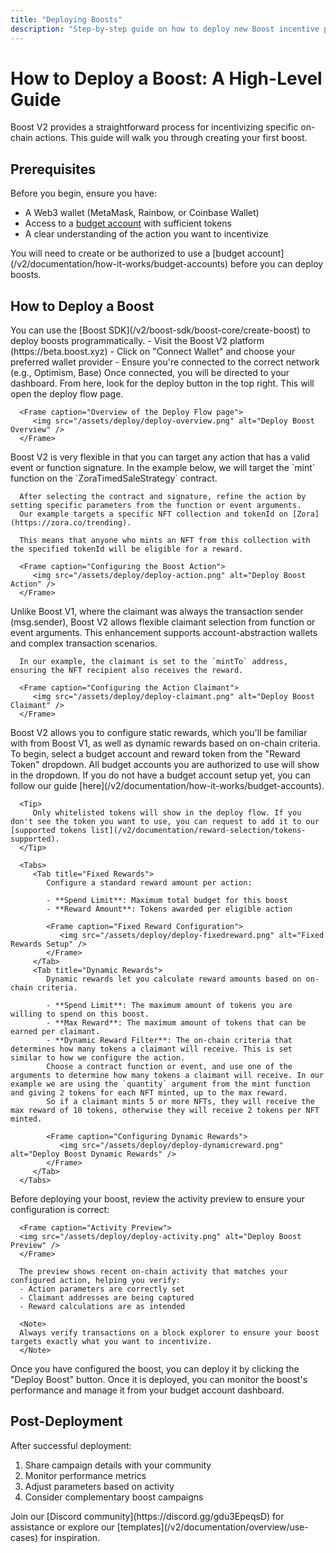 ```yaml
---
title: "Deploying Boosts"
description: "Step-by-step guide on how to deploy new Boost incentive programs"
---
```


# How to Deploy a Boost: A High-Level Guide

Boost V2 provides a straightforward process for incentivizing specific on-chain actions. This guide will walk you through creating your first boost.

## Prerequisites

Before you begin, ensure you have:
- A Web3 wallet (MetaMask, Rainbow, or Coinbase Wallet)
- Access to a [budget account](/v2/documentation/how-it-works/budget-accounts) with sufficient tokens
- A clear understanding of the action you want to incentivize

<Note>
  You will need to create or be authorized to use a [budget account](/v2/documentation/how-it-works/budget-accounts) before you can deploy boosts.
</Note>

## How to Deploy a Boost

<Tip>
  You can use the [Boost SDK](/v2/boost-sdk/boost-core/create-boost) to deploy boosts programmatically.
</Tip>

<Steps titleSize='h3'>
   <Step title="Connect Your Wallet" stepNumber={1}>
      - Visit the Boost V2 platform (https://beta.boost.xyz)
      - Click on "Connect Wallet" and choose your preferred wallet provider
      - Ensure you're connected to the correct network (e.g., Optimism, Base)
   </Step>

   <Step title="Navigate to the Deploy Flow" stepNumber={2}>
      Once connected, you will be directed to your dashboard. From here, look for the deploy button in the top right. This will open the deploy flow page.

      <Frame caption="Overview of the Deploy Flow page">
         <img src="/assets/deploy/deploy-overview.png" alt="Deploy Boost Overview" />
      </Frame>
   </Step>

   <Step title="Configure the Boost Action" stepNumber={3}>
      Boost V2 is very flexible in that you can target any action that has a valid event or function signature. In the example 
      below, we will target the `mint` function on the `ZoraTimedSaleStrategy` contract.

      After selecting the contract and signature, refine the action by setting specific parameters from the function or event arguments.
      Our example targets a specific NFT collection and tokenId on [Zora](https://zora.co/trending).

      This means that anyone who mints an NFT from this collection with the specified tokenId will be eligible for a reward.

      <Frame caption="Configuring the Boost Action">
         <img src="/assets/deploy/deploy-action.png" alt="Deploy Boost Action" />
      </Frame>
   </Step>

   <Step title="Set the Action Claimant" stepNumber={4}>
      Unlike Boost V1, where the claimant was always the transaction sender (msg.sender), Boost V2 allows flexible claimant selection from function or event arguments.
      This enhancement supports account-abstraction wallets and complex transaction scenarios.

      In our example, the claimant is set to the `mintTo` address, ensuring the NFT recipient also receives the reward.

      <Frame caption="Configuring the Action Claimant">
         <img src="/assets/deploy/deploy-claimant.png" alt="Deploy Boost Claimant" />
      </Frame>
   </Step>

   <Step title="Configure the Reward Structure" stepNumber={5}>
      Boost V2 allows you to configure static rewards, which you'll be familiar with from Boost V1, as well as dynamic rewards based on on-chain criteria.
      To begin, select a budget account and reward token from the "Reward Token" dropdown. All budget accounts you are authorized to use will show in the dropdown.
      If you do not have a budget account setup yet, you can follow our guide [here](/v2/documentation/how-it-works/budget-accounts).

      <Tip>
         Only whitelisted tokens will show in the deploy flow. If you don't see the token you want to use, you can request to add it to our [supported tokens list](/v2/documentation/reward-selection/tokens-supported).
      </Tip>
      
      <Tabs>
         <Tab title="Fixed Rewards">
            Configure a standard reward amount per action:

            - **Spend Limit**: Maximum total budget for this boost
            - **Reward Amount**: Tokens awarded per eligible action

            <Frame caption="Fixed Reward Configuration">
               <img src="/assets/deploy/deploy-fixedreward.png" alt="Fixed Rewards Setup" />
            </Frame>
         </Tab>
         <Tab title="Dynamic Rewards">
            Dynamic rewards let you calculate reward amounts based on on-chain criteria.

            - **Spend Limit**: The maximum amount of tokens you are willing to spend on this boost.
            - **Max Reward**: The maximum amount of tokens that can be earned per claimant.
            - **Dynamic Reward Filter**: The on-chain criteria that determines how many tokens a claimant will receive. This is set similar to how we configure the action.
            Choose a contract function or event, and use one of the arguments to determine how many tokens a claimant will receive. In our example we are using the `quantity` argument from the mint function and giving 2 tokens for each NFT minted, up to the max reward.
            So if a claimant mints 5 or more NFTs, they will receive the max reward of 10 tokens, otherwise they will receive 2 tokens per NFT minted.

            <Frame caption="Configuring Dynamic Rewards">
               <img src="/assets/deploy/deploy-dynamicreward.png" alt="Deploy Boost Dynamic Rewards" />
            </Frame>
         </Tab>
      </Tabs>
   </Step>

   <Step title="Review the Activity Preview" stepNumber={6}>
      Before deploying your boost, review the activity preview to ensure your configuration is correct:

      <Frame caption="Activity Preview">
      <img src="/assets/deploy/deploy-activity.png" alt="Deploy Boost Preview" />
      </Frame>

      The preview shows recent on-chain activity that matches your configured action, helping you verify:
      - Action parameters are correctly set
      - Claimant addresses are being captured
      - Reward calculations are as intended

      <Note>
      Always verify transactions on a block explorer to ensure your boost targets exactly what you want to incentivize.
      </Note>
   </Step>

   <Step title="Deploy the Boost" stepNumber={7}>
      Once you have configured the boost, you can deploy it by clicking the "Deploy Boost" button. Once it is deployed, you can monitor the boost's performance and manage it from your budget account dashboard.
   </Step>
</Steps>

## Post-Deployment

After successful deployment:
1. Share campaign details with your community
2. Monitor performance metrics
3. Adjust parameters based on activity
4. Consider complementary boost campaigns

<Card title="Need Support?" icon="question">
  Join our [Discord community](https://discord.gg/gdu3EpeqsD) for assistance or explore our [templates](/v2/documentation/overview/use-cases) for inspiration.
</Card>
